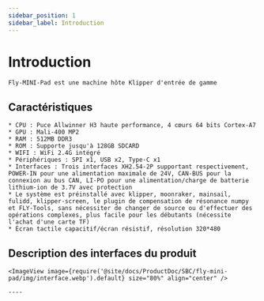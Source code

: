 ```yaml
---
sidebar_position: 1
sidebar_label: Introduction
---
```




# Introduction

    Fly-MINI-Pad est une machine hôte Klipper d'entrée de gamme

## Caractéristiques

    * CPU : Puce Allwinner H3 haute performance, 4 cœurs 64 bits Cortex-A7
    * GPU : Mali-400 MP2
    * RAM : 512MB DDR3
    * ROM : Supporte jusqu'à 128GB SDCARD
    * WIFI : WiFi 2.4G intégré
    * Périphériques : SPI x1, USB x2, Type-C x1
    * Interfaces : Trois interfaces XH2.54-2P supportant respectivement, POWER-IN pour une alimentation maximale de 24V, CAN-BUS pour la connexion au bus CAN, LI-PO pour une alimentation/charge de batterie lithium-ion de 3.7V avec protection
    * Le système est préinstallé avec klipper, moonraker, mainsail, fulidd, klipper-screen, le plugin de compensation de résonance numpy et FLY-Tools, sans nécessiter de changer de source ou d'effectuer des opérations complexes, plus facile pour les débutants (nécessite l'achat d'une carte TF)
    * Écran tactile capacitif/écran résistif, résolution 320*480

## Description des interfaces du produit

    <ImageView image={require('@site/docs/ProductDoc/SBC/fly-mini-pad/img/interface.webp').default} size="80%" align="center" />

    ----